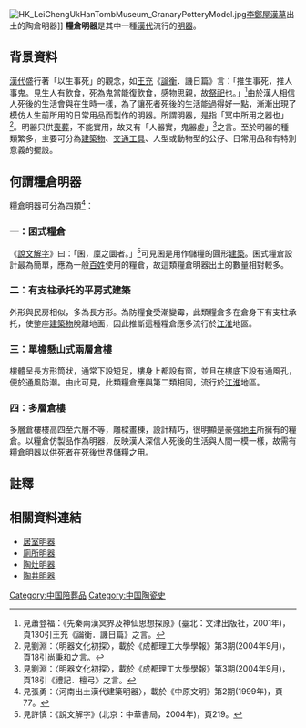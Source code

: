 [[File:HK_LeiChengUkHanTombMuseum_GranaryPotteryModel.jpg|thumb]][[李鄭屋漢墓|李鄭屋漢墓]]出土的陶倉明器]]
'''糧倉明器'''是其中一種[[漢代|漢代]]流行的[[明器|明器]]。
==背景資料==
[[漢代|漢代]]盛行著「以生事死」的觀念，如[[王充|王充]]《[[論衡|論衡]]．譏日篇》言：「推生事死，推人事鬼。見生人有飲食，死為鬼當能復飲食，感物思親，故[[祭祀|祭祀]]也。」<ref>見蕭登福：《先秦兩漢冥界及神仙思想探原》(臺北：文津出版社，2001年)，頁130引王充《論衡．譏日篇》之言。</ref>由於漢人相信人死後的生活會與在生時一樣，為了讓死者死後的生活能過得好一點，漸漸出現了模仿人生前所用的日常用品而製作的明器。所謂明器，是指「冥中所用之器也」<ref>見劉淵：〈明器文化初探〉，載於《成都理工大學學報》第3期(2004年9月)，頁18引尚秉和之言。</ref>。明器只供[[喪葬|喪葬]]，不能實用，故又有「人器實，鬼器虛」<ref>見劉淵：〈明器文化初探〉，載於《成都理工大學學報》第3期(2004年9月)，頁18引《禮記．檀弓》之言。</ref>之言。至於明器的種類繁多，主要可分為[[建築物|建築物]]、[[交通工具|交通工具]]、人型或動物型的公仔、日常用品和有特別意義的擺設。

==何謂糧倉明器==
糧倉明器可分為四類<ref>見張勇：〈河南出土漢代建築明器〉，載於《中原文明》第2期(1999年)，頁77。</ref>：

===一：囷式糧倉===
《[[說文解字|說文解字]]》曰：「囷，廩之圜者。」<ref>見許慎：《說文解字》(北京：中華書局，2004年)，頁219。</ref>可見囷是用作儲糧的圓形[[建築|建築]]。囷式糧倉設計最為簡單，應為一般[[百姓|百姓]]使用的糧倉，故這類糧倉明器出土的數量相對較多。

===二：有支柱承托的平房式建築===
外形與民房相似，多為長方形。為防糧食受潮變霉，此類糧倉多在倉身下有支柱承托，使整座[[建築物|建築物]]脫離地面，因此推斷這種糧倉應多流行於[[江淮|江淮]]地區。

===三：單檐懸山式兩層倉樓===
樓體呈長方形筒狀，通常下設短足，樓身上都設有窗，並且在樓底下設有通風孔，便於通風防潮。由此可見，此類糧倉應與第二類相同，流行於[[江淮|江淮]]地區。

===四：多層倉樓===
多層倉樓樓高四至六層不等，雕樑畫棟，設計精巧，很明顯是豪強[[地主|地主]]所擁有的糧倉。以糧倉仿製品作為明器，反映漢人深信人死後的生活與人間一模一樣，故需有糧倉明器以供死者在死後世界儲糧之用。

==註釋==
<div class="references-small">
<references />
</div>

==相關資料連結==

*[[居室明器|居室明器]]
*[[廁所明器|廁所明器]]
*[[陶灶明器|陶灶明器]]
*[[陶井明器|陶井明器]]

[[Category:中国陪葬品|Category:中国陪葬品]]
[[Category:中国陶瓷史|Category:中国陶瓷史]]